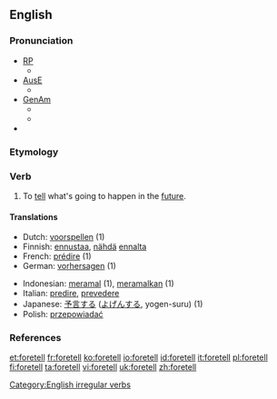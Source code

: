 ==English==

===Pronunciation===
*[[RP]]
**{{IPA|/'fɔː.tεl/}}
*[[Australian English|AusE]]
**{{IPA|/'foː.tel/}}
*[[GenAm]]
**{{IPA|/'fɔːr.tεl/}}
**{{audio|en-us-foretell.ogg|Audio (US)}}
*{{rhymes|ɛl}}

===Etymology===
{{prefix|fore|tell}}

===Verb===
{{en-verb|foretells|foretelling|foretold}}

# To [[tell]] what's going to happen in the [[future]].

====Translations====
{{trans-top|to predict the future}}
*Dutch: [[voorspellen]] (1)
*Finnish: [[ennustaa]], [[nähdä]] [[ennalta]]
*French: [[prédire]] (1)
*German: [[vorhersagen]] (1)
{{trans-mid}}
*Indonesian: [[ramal|meramal]] (1), [[ramal|meramalkan]] (1)
*Italian: [[predire]], [[prevedere]]
*Japanese: [[予言]]する ([[よげん]]する, yogen-suru) (1)
*Polish: [[przepowiadać]]
{{trans-bottom}}

===References===
{{R:Century 1911}}
{{R:Webster 1913}}

[[Category:English irregular verbs]]

[[et:foretell]]
[[fr:foretell]]
[[ko:foretell]]
[[io:foretell]]
[[id:foretell]]
[[it:foretell]]
[[pl:foretell]]
[[fi:foretell]]
[[ta:foretell]]
[[vi:foretell]]
[[uk:foretell]]
[[zh:foretell]]
